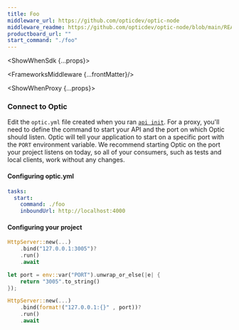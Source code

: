 ```yaml
---
title: Foo
middleware_url: https://github.com/opticdev/optic-node
middleware_readme: https://github.com/opticdev/optic-node/blob/main/README.md
productboard_url: ""
start_command: "./foo"
---
```



<ShowWhenSdk {...props}>

<FrameworksMiddlewareDesc />

<ExpandDocs title="Setting up the Optic Middleware" defaultOpen={false}>

<FrameworksSDK />

<FrameworksMiddleware {...frontMatter}/>

</ExpandDocs>

<ExpandDocs title="Validate your Middleware integration" defaultOpen={false}>

<FrameworksMiddlewareValidate />

</ExpandDocs>

</ShowWhenSdk>

<ShowWhenProxy {...props}>

<FrameworksProxyMode start_command="./foo" />

<ExpandDocs title="Setting up your Optic Proxy" defaultOpen={false}>

### Connect to Optic

Edit the `optic.yml` file created when you ran [`api init`](/document). For a proxy, you'll need to define the command to start your API and the port on which Optic should listen. Optic will tell your application to start on a specific port with the `PORT` environment variable. We recommend starting Optic on the port your project listens on today, so all of your consumers, such as tests and local clients, work without any changes.

#### Configuring optic.yml

```yml
tasks:
  start:
    command: ./foo
    inboundUrl: http://localhost:4000
```

#### Configuring your project

```rust title=Before
HttpServer::new(...)
    .bind("127.0.0.1:3005")?
    .run()
    .await
```

```rust title=After
let port = env::var("PORT").unwrap_or_else(|e| {
    return "3005".to_string()
});

HttpServer::new(...)
    .bind(format!("127.0.0.1:{}" , port))?
    .run()
    .await
```
<br />
<br />
</ExpandDocs>

<ExpandDocs title="Validate your Proxy integration" defaultOpen={false}>

<FrameworksProxyValidate />

</ExpandDocs>

<FrameworksMidleware framework={frontMatter.title} />

</ShowWhenProxy>

<MoreDetails />

<IssuesAndContributing />
